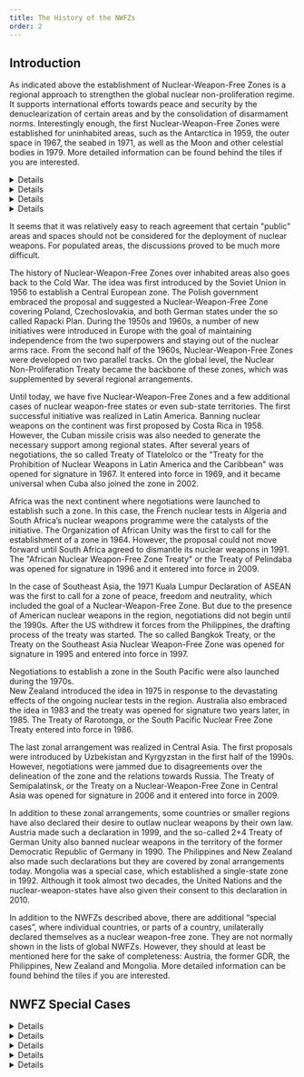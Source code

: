 ```yaml
---
title: The History of the NWFZs
order: 2
---
```


## Introduction

As indicated above the establishment of Nuclear-Weapon-Free Zones is a regional approach to strengthen the global nuclear non-proliferation regime. It supports international efforts towards peace and security by the denuclearization of certain areas and by the consolidation of disarmament norms. Interestingly enough, the first Nuclear-Weapon-Free Zones were established for uninhabited areas, such as the Antarctica in 1959, the outer space in 1967, the seabed in 1971, as well as the Moon and other celestial bodies in 1979. More detailed information can be found behind the tiles if you are interested.

<DetailsGroup>
  <Details summary="Antarctic Treaty">

    - Opened for signature: 1959
    - Entry into force: 1961
    - Article I: 1. Antarctica shall be used for peaceful purposes only. There shall be prohibited, inter alia, any measures of a military nature, such as the establishment of military bases and fortifications, the carrying out of military maneuvers, as well as the testing of any type of weapons.
    - Article V: 1. Any nuclear explosions in Antarctica and the disposal there of radioactive waste material shall be prohibited.

  </Details>
  <Details summary="Treaty on Principles Governing the Activities of States in the Exploration and Use of Outer Space, including the Moon and Other Celestial Bodies">

    - Opened for signature and entry into force: 1967
    - Article IV: States Parties to the Treaty undertake not to place in orbit around the earth any objects carrying nuclear weapons or any other kinds of weapons of mass destruction, install such weapons on celestial bodies, or station such weapons in outer space in any other manner.

  </Details>
  <Details summary="Agreement Governing the Activities of States on the Moon and Other Celestial Bodies">

    - Opened for signature: 1979
    - Entry into force: 1984
    - Article III: 3. States Parties shall not place in orbit around or other trajectory to or around the moon objects carrying nuclear weapons or any other kind of weapons of mass destruction or place or use such weapons on or in the moon.

  </Details>
  <Details summary="Treaty on the Prohibition of the Emplacement of Nuclear Weapons and Other Weapons of Mass Destruction on the Sea-Bed and the Ocean Floor and in the Subsoil Thereof">

    - Opened for signature: 1971
    - Entry into force: 1972
    - Article I: 1. The States Parties to this Treaty undertake not to emplant or emplace on the sea-bed and the ocean floor and in the subsoil thereof beyond the outer limit of a sea-bed zone, as defined in article II, any nuclear weapons or any other types of weapons of mass destruction as well as structures, launching installations or any other facilities specifically designed for storing, testing or using such weapons.

  </Details>
</DetailsGroup>

It seems that it was relatively easy to reach agreement that certain "public" areas and spaces should not be considered for the deployment of nuclear weapons. For populated areas, the discussions proved to be much more difficult.

<LectureVideo smil="/lu06/HSFK-PC_LU06-CH02_08d_240514.smil" provider="video-stream">
  The history of Nuclear-Weapon-Free Zones over inhabited areas also goes back to the Cold War. The idea was first introduced by the Soviet Union in 1956 to establish a Central European zone. The Polish government embraced the proposal and suggested a Nuclear-Weapon-Free Zone covering Poland, Czechoslovakia, and both German states under the so called Rapacki Plan. During the 1950s and 1960s, a number of new initiatives were introduced in Europe with the goal of maintaining independence from the two superpowers and staying out of the nuclear arms race. From the second half of the 1960s, Nuclear-Weapon-Free Zones were developed on two parallel tracks. On the global level, the Nuclear Non-Proliferation Treaty became the backbone of these zones, which was supplemented by several regional arrangements.

  <Figure
    size="medium"
    src="Scr_2024-11-08_131011.png"
    caption="Development of NWFZ"
    alt="Figure showing the development of the NWFZ. NWFZ were devolped on two tracks: Global Level (Nuclear Non-Proliferation Treaty) and Regional Level (Nuclear Weapon Free Zones)."
    credit="Grübelfabrik, CC BY SA"
    license=""
  ></Figure>

  Until today, we have five Nuclear-Weapon-Free Zones and a few additional cases of nuclear weapon-free states or even sub-state territories. The first successful initiative was realized in Latin America. Banning nuclear weapons on the continent was first proposed by Costa Rica in 1958. However, the Cuban missile crisis was also needed to generate the necessary support among regional states. After several years of negotiations, the so called Treaty of Tlatelolco or the "Treaty for the Prohibition of Nuclear Weapons in Latin America and the Caribbean" was opened for signature in 1967. It entered into force in 1969, and it became universal when Cuba also joined the zone in 2002.

  Africa was the next continent where negotiations were launched to establish such a zone. In this case, the French nuclear tests in Algeria and South Africa’s nuclear weapons programme were the catalysts of the initiative. The Organization of African Unity was the first to call for the establishment of a zone in 1964. However, the proposal could not move forward until South Africa agreed to dismantle its nuclear weapons in 1991. The "African Nuclear Weapon-Free Zone Treaty" or the Treaty of Pelindaba was opened for signature in 1996 and it entered into force in 2009.

  In the case of Southeast Asia, the 1971 Kuala Lumpur Declaration of ASEAN was the first to call for a zone of peace, freedom and neutrality, which included the goal of a Nuclear-Weapon-Free Zone. But due to the presence of American nuclear weapons in the region, negotiations did not begin until the 1990s. After the US withdrew it forces from the Philippines, the drafting process of the treaty was started. The so called Bangkok Treaty, or the Treaty on the Southeast Asia Nuclear Weapon-Free Zone was opened for signature in 1995 and entered into force in 1997.

  Negotiations to establish a zone in the South Pacific were also launched during the 1970s.<br/>
  New Zealand introduced the idea in 1975 in response to the devastating effects of the ongoing nuclear tests in the region. Australia also embraced the idea in 1983 and the treaty was opened for signature two years later, in 1985. The Treaty of Rarotonga, or the South Pacific Nuclear Free Zone Treaty entered into force in 1986.

  The last zonal arrangement was realized in Central Asia. The first proposals were introduced by Uzbekistan and Kyrgyzstan in the first half of the 1990s. However, negotiations were jammed due to disagreements over the delineation of the zone and the relations towards Russia. The Treaty of Semipalatinsk, or the Treaty on a Nuclear-Weapon-Free Zone in Central Asia was opened for signature in 2006 and it entered into force in 2009.

  In addition to these zonal arrangements, some countries or smaller regions have also declared their desire to outlaw nuclear weapons by their own law. Austria made such a declaration in 1999, and the so-called 2+4 Treaty of German Unity also banned nuclear weapons in the territory of the former Democratic Republic of Germany in 1990. The Philippines and New Zealand also made such declarations but they are covered by zonal arrangements today. Mongolia was a special case, which established a single-state zone in 1992. Although it took almost two decades, the United Nations and the nuclear-weapon-states have also given their consent to this declaration in 2010.

</LectureVideo>

<Figure
  size="medium"
  src="map.svg"
  caption="Table; Time from first proposal to entry into force of all Nuclear Weapon Free Zones in inhabited areas (as  by June 2024)"
  alt="Map showing the periods from proposal to entry of the various areas of the nuclear weapon free zone as by June 2024."
  credit="Source: Grübelfabrik, CC BY SA"
  expandable={true}
  license=""
></Figure>

In addition to the NWFZs described above, there are additional “special cases”, where individual countries, or parts of a country, unilaterally declared themselves as a nuclear weapon-free zone. They are not normally shown in the lists of global NWFZs. However, they should at least be mentioned here for the sake of completeness: Austria, the former GDR, the Philippines, New Zealand and Mongolia. More detailed information can be found behind the tiles if you are interested.

## NWFZ Special Cases

<DetailsGroup>
  <Details summary="Austria">

    - Declaration: 1999
    - Federal Constitutional Act for a Nonnuclear Austria: § 1. Nuclear weapons must not be manufactured, stored, transported, tested or used in Austria. Facilities for stationing nuclear weapons must not be set up.

  </Details>
  <Details summary="Former German Democratic Republic">

    - Declaration: 1990
    - Treaty on the Final Settlement with Respect to Germany: Article V: 3. Following the completion of the withdrawal of the Soviet armed forces from the territory of the present German Democratic Republic and of Berlin, units of German armed forces assigned to military alliance structures in the same way as those in the rest of German territory may also be stationed in that part of Germany, but without nuclear weapon carriers. […] Foreign armed forces and nuclear weapons or their carriers will not be stationed in that part of Germany or deployed there.

  </Details>
  <Details summary="The Philippines">

    - Declaration: 1987
    - The 1987 Constitution of the Republic of the Philippines: Section 8. The Philippines, consistent with the national interest, adopts and pursues a policy of freedom from nuclear weapons in its territory.

  </Details>
  <Details summary="New Zealand">

    - Declaration: 1987
    - New Zealand Nuclear Free Zone, Disarmament, and Arms Control Act 1987: An Act to establish in New Zealand a Nuclear Free Zone, to promote and encourage an active and effective contribution by New Zealand to the essential process of disarmament and international arms control.

  </Details>
  <Details summary="Mongolia">

    - Declaration: 1992
    - Law of Mongolia on its nuclear-weapon-free status: The purpose of the present Law is to regulate relations pertaining to the preservation of the territory of Mongolia in its entirety, including its air space, land, waters and the sub-soil free from nuclear weapons, which constitutes an important factor for ensuring Mongolia's security.

  </Details>
</DetailsGroup>
